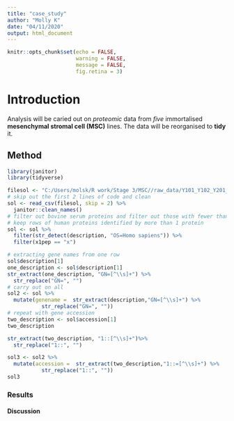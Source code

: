 ```yaml
---
title: "case_study"
author: "Molly K"
date: "04/11/2020"
output: html_document
---
```


```r
knitr::opts_chunk$set(echo = FALSE,
                      warning = FALSE,
                      message = FALSE,
                      fig.retina = 3)
```

# Introduction
Analysis will be caried out on *proteomic* data from *five* immortalised **mesenchymal stromal cell (MSC)** lines. The data will be reorganised to **tidy** it.

## Method
```r
library(janitor)
library(tidyverse)
```

<!-- read in data -->
```r
filesol <- "C:/Users/molsk/R work/Stage 3/MSC//raw_data/Y101_Y102_Y201_Y202_Y101-5.csv"
# skip out the first 2 lines of code and clean 
sol <- read_csv(filesol, skip = 2) %>% 
  janitor::clean_names()
# filter out bovine serum proteins and filter out those with fewer than 2 proteins detected (lack of identity confidence)
# keep rows of human proteins identified by more than 1 protein
sol <- sol %>% 
  filter(str_detect(description, "OS=Homo sapiens")) %>% 
  filter(x1pep == "x")

```

<!-- processing the contents -->
```r
# extracting gene names from one row
sol$description[1]
one_description <- sol$description[1]
str_extract(one_description, "GN=[^\\s]+") %>% 
  str_replace("GN=", "")
# carry out on all 
sol2 <- sol %>%
  mutate(genename =  str_extract(description,"GN=[^\\s]+") %>% 
           str_replace("GN=", ""))
# repeat with gene accession
two_description <- sol$accession[1]
two_description

str_extract(two_description, "1::[^\\s]+")%>% 
  str_replace("1::", "")

sol3 <- sol2 %>%
  mutate(accession =  str_extract(two_description,"1::=[^\\s]+") %>% 
           str_replace("1::", ""))
sol3
```

### Results 

#### Discussion 